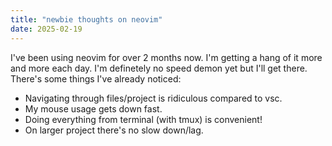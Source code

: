 ```yaml
---
title: "newbie thoughts on neovim"
date: 2025-02-19
---
```


I've been using neovim for over 2 months now. I'm getting a hang of it more and more each day. I'm definetely no speed demon yet but I'll get there. There's some things I've already noticed:

- Navigating through files/project is ridiculous compared to vsc.
- My mouse usage gets down fast.
- Doing everything from terminal (with tmux) is convenient!
- On larger project there's no slow down/lag.

